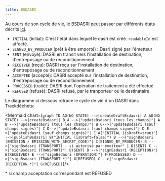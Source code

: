 ```yaml
---
title: BSDASRI
---
```



Au cours de son cycle de vie, le BSDASRI peut passer par différents états décrits [ici](../api-reference/bsdasri/enums#bsdasristatus).


- `INITIAL` (initial): C'est l'état dans lequel le dasri est créé. `readableId` est affecté.
- `SIGNED_BY_PRODUCER` (prêt à être emporté) : Dasri signé par l'émetteur
- `SENT` (envoyé): DASRI en transit vers l'installation de destination, d'entreposage ou de reconditionnement
- `RECEIVED` (reçu): DASRI reçu sur l'installation de destination, d'entreposage ou de reconditionnement
- `ACCEPTED` (accepté): DASRI accepté sur l'installation de destination, d'entreposage ou de reconditionnement
- `PROCESSED` (traité): DASRI dont l'opération de traitement a été effectué
- `REFUSED` (refusé): DASRI refusé, par le tranporteur ou le destinataire



Le diagramme ci dessous retrace le cycle de vie d'un DASRI dans Trackdéchets:

<Mermaid chart={`
graph TD
AO(NO STATE) -->|createDraftBsdasri| A
AO(NO STATE) -->|createBsdasri| B
A -->|"updateBsdasri (tous les champs)"| A
B -->|"updateBsdasri (tous les champs)"| B
C-->|"updateBsdasri (sauf champs signés)"| C
D-->|"updateBsdasri (sauf champs signés)"| D
E-->|"updateBsdasri (sauf champs signés)"| E
A["INITIAL (isDraft=true)"] -->|publishBsdasri| B("INITIAL (isDraft=false)")
B -->|"signBsdasri (EMISSION / EMISSION_WITH_SECRET_CODE)"| C(SIGNED_BY_PRODUCER)
B -->|"signBsdasri (TRANSPORT) - si autorisé par émetteur" | D(SENT)
C -->|"signBsdasri (TRANSPORT)"| D(SENT)
D -->|"signBsdasri (RECEPTION)"| E(RECEIVED)
E -->|"signBsdasri (OPERATION)"| F(PROCESSED)
D -->|"signBsdasri (TRANSPORT *)"| G(REFUSED)
C -->|"signBsdasri (RECEPTION *)"| G(REFUSED)
`}/>

 \* si champ acceptation correspondant est REFUSED